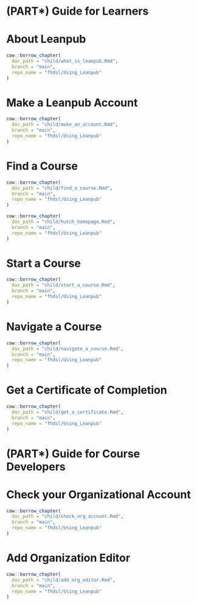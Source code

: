 
# (PART\*) Guide for Learners {-}

# About Leanpub

```r
cow::borrow_chapter(
  doc_path = "child/what_is_leanpub.Rmd",
  branch = "main",
  repo_name = "fhdsl/Using_Leanpub"
)
```

# Make a Leanpub Account

```r
cow::borrow_chapter(
  doc_path = "child/make_an_account.Rmd",
  branch = "main",
  repo_name = "fhdsl/Using_Leanpub"
)
```

# Find a Course

```r
cow::borrow_chapter(
  doc_path = "child/find_a_course.Rmd",
  branch = "main",
  repo_name = "fhdsl/Using_Leanpub"
)
```

:::: {.note}
```r
cow::borrow_chapter(
  doc_path = "child/hutch_homepage.Rmd",
  branch = "main",
  repo_name = "fhdsl/Using_Leanpub"
)
```
::::

# Start a Course

```r
cow::borrow_chapter(
  doc_path = "child/start_a_course.Rmd",
  branch = "main",
  repo_name = "fhdsl/Using_Leanpub"
)
```

# Navigate a Course

```r
cow::borrow_chapter(
  doc_path = "child/navigate_a_course.Rmd",
  branch = "main",
  repo_name = "fhdsl/Using_Leanpub"
)
```

# Get a Certificate of Completion

```r
cow::borrow_chapter(
  doc_path = "child/get_a_certificate.Rmd",
  branch = "main",
  repo_name = "fhdsl/Using_Leanpub"
)
```

# (PART\*) Guide for Course Developers {-}

# Check your Organizational Account

```r
cow::borrow_chapter(
  doc_path = "child/check_org_account.Rmd",
  branch = "main",
  repo_name = "fhdsl/Using_Leanpub"
)
```

# Add Organization Editor

```r
cow::borrow_chapter(
  doc_path = "child/add_org_editor.Rmd",
  branch = "main",
  repo_name = "fhdsl/Using_Leanpub"
)
```

